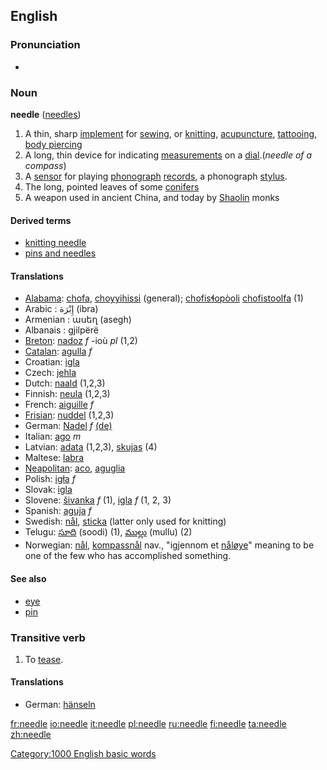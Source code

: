 ==English==
{{wikipedia}}

===Pronunciation===
*{{audio|en-us-needle.ogg|Audio (US)}}

===Noun===
'''needle''' ([[needles]])

#A thin, sharp [[implement]] for [[sew]]ing, or [[knit]]ting, [[acupuncture]], [[tattoo]]ing, [[body piercing]]
#A long, thin device for indicating [[measurement]]s on a [[dial]].(''needle of a compass'')
#A [[sensor]] for playing [[phonograph]] [[record]]s, a phonograph [[stylus]].
#The long, pointed leaves of some [[conifers]]
# A weapon used in ancient China, and today by [[Shaolin]] monks

====Derived terms====
*[[knitting needle]]
*[[pins and needles]]

==== Translations ====
*[[Alabama]]: [[chofa]], [[choyyihissi]] (general); [[chofisɬopòoli]] [[chofistoolfa]] (1)
*Arabic : إِبْرَة (ibra)
*Armenian : ասեղ (asegh)
*Albanais : gjilpërë 
*[[Breton]]: [[nadoz]] ''f'' -ioù ''pl'' (1,2)
*[[Catalan]]: [[agulla]] ''f''
*Croatian: [[igla]]
*Czech: [[jehla]]
*Dutch: [[naald]] (1,2,3)
*Finnish: [[neula]] (1,2,3)
*French: [[aiguille]] ''f''
*[[Frisian]]: [[nuddel]] (1,2,3)
*German: [[Nadel]] ''f'' [[:de:Nadel|(de)]]
*Italian: [[ago]] ''m''
*Latvian: [[adata]] {{f}} (1,2,3), [[skujas]] {{f}} {{p}} (4)
*Maltese: [[labra]]
*[[Neapolitan]]: [[aco]], [[aguglia]]
*Polish: [[igła]] ''f''
*Slovak: [[igla]]
*Slovene: [[šivanka]] ''f'' (1), [[igla]] ''f'' (1, 2, 3)
*Spanish: [[aguja]] ''f''
*Swedish: [[nål]], [[sticka]] (latter only used for knitting)
*Telugu: [[సూది]] (soodi) (1), [[ముల్లు]] (mullu) (2)
*Norwegian: [[nål]], [[kompassnål]] nav., "igjennom et [[nåløye]]" meaning to be one of the few who has accomplished something.

====See also====
*[[eye]]
*[[pin]]

===Transitive verb===
{{conj|needle|needles|needled|needled|needling}}

#To [[tease]].

====Translations====
*German: [[hänseln]]
[[Category:1000 English basic words]]

[[fr:needle]]
[[io:needle]]
[[it:needle]]
[[pl:needle]]
[[ru:needle]]
[[fi:needle]]
[[ta:needle]]
[[zh:needle]]